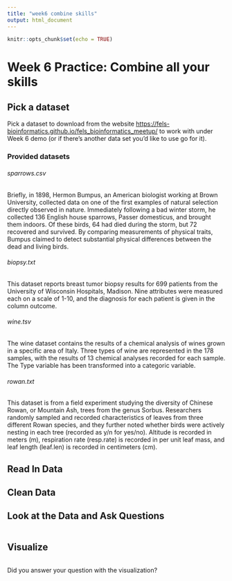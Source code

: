 ```yaml
---
title: "week6 combine skills"
output: html_document
---
```


```r
knitr::opts_chunk$set(echo = TRUE)
```

# Week 6 Practice: Combine all your skills

## Pick a dataset

Pick a dataset to download from the website <https://fels-bioinformatics.github.io/fels_bioinformatics_meetup/> to work with under Week 6 demo (or if there's another data set you'd like to use go for it).

### Provided datasets

###### sparrows.csv

Briefly, in 1898, Hermon Bumpus, an American biologist working at Brown
University, collected data on one of the first examples of natural selection directly
observed in nature. Immediately following a bad winter storm, he collected 136 English
house sparrows, Passer domesticus, and brought them indoors. Of these birds, 64 had
died during the storm, but 72 recovered and survived. By comparing measurements of
physical traits, Bumpus claimed to detect substantial physical differences between the
dead and living birds.

###### biopsy.txt

This dataset reports breast tumor biopsy results for 699 patients from the University of Wisconsin Hospitals, Madison. Nine attributes were measured each on a scale of 1-10, and the diagnosis for each patient is given in the column  outcome.

###### wine.tsv

The wine dataset contains the results of a chemical analysis of wines grown in a specific area of Italy. Three types of wine are represented in the 178 samples, with the results of 13 chemical analyses recorded for each sample. The Type variable has been transformed into a categoric variable.

###### rowan.txt

This dataset is from a field experiment studying the diversity of Chinese Rowan, or Mountain Ash, trees from the genus Sorbus. Researchers randomly sampled and recorded characteristics of leaves from three different Rowan species, and they further noted whether birds were actively nesting in each tree (recorded as y/n for yes/no). Altitude is recorded in meters (m), respiration rate (resp.rate) is recorded in per unit leaf mass, and leaf length (leaf.len) is recorded in centimeters (cm).

## Read In Data

## Clean Data 

## Look at the Data and Ask Questions

```r

```

## Visualize

```r

```

Did you answer your question with the visualization?

